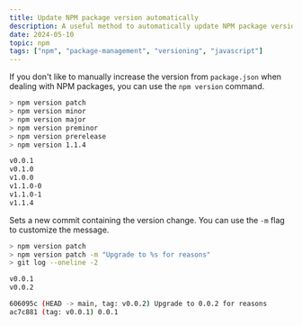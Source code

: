 ```yaml
---
title: Update NPM package version automatically
description: A useful method to automatically update NPM package versions in your projects.
date: 2024-05-10
topic: npm
tags: ["npm", "package-management", "versioning", "javascript"]
---
```


If you don't like to manually increase the version from `package.json` when dealing with NPM packages, you can use the `npm version` command.

```bash withOutput
> npm version patch
> npm version minor
> npm version major
> npm version preminor
> npm version prerelease
> npm version 1.1.4

v0.0.1
v0.1.0
v1.0.0
v1.1.0-0
v1.1.0-1
v1.1.4
```

Sets a new commit containing the version change. You can use the `-m` flag to customize the message.

```bash withOutput
> npm version patch
> npm version patch -m "Upgrade to %s for reasons"
> git log --oneline -2

v0.0.1
v0.0.2

606095c (HEAD -> main, tag: v0.0.2) Upgrade to 0.0.2 for reasons
ac7c881 (tag: v0.0.1) 0.0.1
```